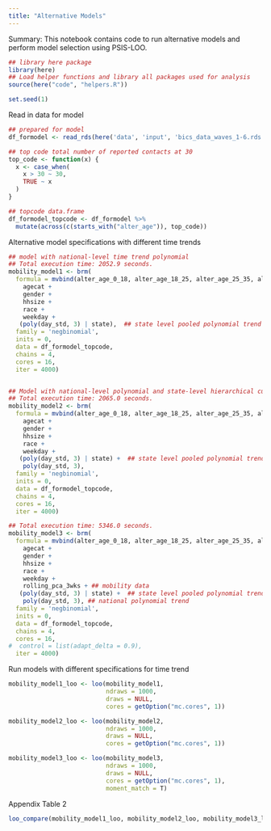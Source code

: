 ```yaml
---
title: "Alternative Models"
---
```


Summary: This notebook contains code to run alternative models and 
perform model selection using PSIS-LOO. 

```r
## library here package 
library(here)
## Load helper functions and library all packages used for analysis 
source(here("code", "helpers.R"))

set.seed(1) 
```

Read in data for model 

```r
## prepared for model  
df_formodel <- read_rds(here('data', 'input', 'bics_data_waves_1-6.rds')) 

## top code total number of reported contacts at 30 
top_code <- function(x) {
  x <- case_when(
    x > 30 ~ 30,
    TRUE ~ x
  )
}

## topcode data.frame 
df_formodel_topcode <- df_formodel %>%
  mutate(across(c(starts_with("alter_age")), top_code))
```

Alternative model specifications with different time trends

```r
## model with national-level time trend polynomial 
## Total execution time: 2052.9 seconds.
mobility_model1 <- brm(
  formula = mvbind(alter_age_0_18, alter_age_18_25, alter_age_25_35, alter_age_35_45, alter_age_45_55, alter_age_55_65, alter_age_65_100) ~
    agecat +
    gender +
    hhsize + 
    race + 
    weekday + 
   (poly(day_std, 3) | state),  ## state level pooled polynomial trend 
  family = 'negbinomial',
  inits = 0,
  data = df_formodel_topcode,
  chains = 4,
  cores = 16,
  iter = 4000)


## Model with national-level polynomial and state-level hierarchical cubic time trend  
## Total execution time: 2065.0 seconds.
mobility_model2 <- brm(
  formula = mvbind(alter_age_0_18, alter_age_18_25, alter_age_25_35, alter_age_35_45, alter_age_45_55, alter_age_55_65, alter_age_65_100) ~
    agecat +
    gender +
    hhsize + 
    race + 
    weekday + 
   (poly(day_std, 3) | state) +  ## state level pooled polynomial trend 
    poly(day_std, 3), 
  family = 'negbinomial',
  inits = 0,
  data = df_formodel_topcode,
  chains = 4,
  cores = 16,
  iter = 4000)

## Total execution time: 5346.0 seconds.
mobility_model3 <- brm(
  formula = mvbind(alter_age_0_18, alter_age_18_25, alter_age_25_35, alter_age_35_45, alter_age_45_55, alter_age_55_65, alter_age_65_100) ~ 
    agecat +
    gender +
    hhsize + 
    race + 
    weekday + 
    rolling_pca_3wks + ## mobility data
   (poly(day_std, 3) | state) +  ## state level pooled polynomial trend 
    poly(day_std, 3), ## national polynomial trend 
  family = 'negbinomial',
  inits = 0,
  data = df_formodel_topcode,
  chains = 4,
  cores = 16,
#  control = list(adapt_delta = 0.9), 
  iter = 4000)
```

Run models with different specifications for time trend
```r
mobility_model1_loo <- loo(mobility_model1,
                           ndraws = 1000,
                           draws = NULL,
                           cores = getOption("mc.cores", 1))

mobility_model2_loo <- loo(mobility_model2,
                           ndraws = 1000,
                           draws = NULL,
                           cores = getOption("mc.cores", 1))

mobility_model3_loo <- loo(mobility_model3,
                           ndraws = 1000,
                           draws = NULL,
                           cores = getOption("mc.cores", 1),
                           moment_match = T)
```


Appendix Table 2 

```r
loo_compare(mobility_model1_loo, mobility_model2_loo, mobility_model3_loo)
```


